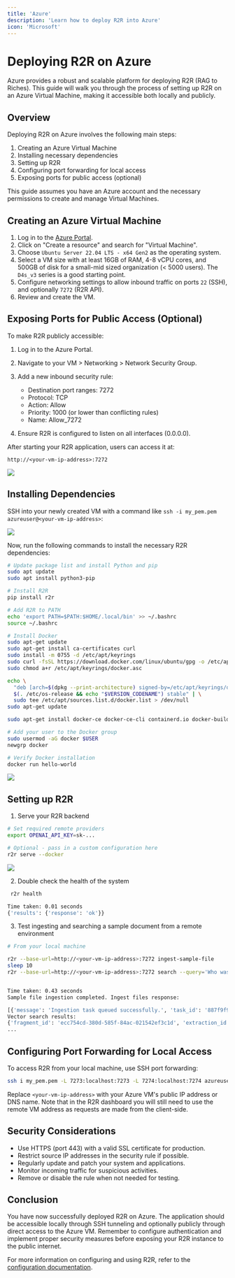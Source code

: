 ```yaml
---
title: 'Azure'
description: 'Learn how to deploy R2R into Azure'
icon: 'Microsoft'
---
```


# Deploying R2R on Azure

Azure provides a robust and scalable platform for deploying R2R (RAG to Riches). This guide will walk you through the process of setting up R2R on an Azure Virtual Machine, making it accessible both locally and publicly.

## Overview

Deploying R2R on Azure involves the following main steps:

1. Creating an Azure Virtual Machine
2. Installing necessary dependencies
3. Setting up R2R
4. Configuring port forwarding for local access
5. Exposing ports for public access (optional)

This guide assumes you have an Azure account and the necessary permissions to create and manage Virtual Machines.

## Creating an Azure Virtual Machine

1. Log in to the [Azure Portal](https://portal.azure.com/).
2. Click on "Create a resource" and search for "Virtual Machine".
3. Choose `Ubuntu Server 22.04 LTS - x64 Gen2` as the operating system.
4. Select a VM size with at least 16GB of RAM, 4-8 vCPU cores, and 500GB of disk for a small-mid sized organization (< 5000 users). The `D4s_v3` series is a good starting point.
5. Configure networking settings to allow inbound traffic on ports `22` (SSH), and optionally `7272` (R2R API).
6. Review and create the VM.


## Exposing Ports for Public Access (Optional)

To make R2R publicly accessible:

1. Log in to the Azure Portal.
2. Navigate to your VM > Networking > Network Security Group.
3. Add a new inbound security rule:
   - Destination port ranges: 7272
   - Protocol: TCP
   - Action: Allow
   - Priority: 1000 (or lower than conflicting rules)
   - Name: Allow_7272

4. Ensure R2R is configured to listen on all interfaces (0.0.0.0).

After starting your R2R application, users can access it at:

```
http://<your-vm-ip-address>:7272
```

<Frame caption="Opening ports 7272 in our Azure cloud deployment">
  <img src="../images/azure_security.png" />
</Frame>

## Installing Dependencies

SSH into your newly created VM with a command like `ssh -i my_pem.pem azureuser@<your-vm-ip-address>`:

<Frame caption="System info at first connection to the remote instance">
  <img src="../images/ssh_print.png" />
</Frame>

Now, run the following commands to install the necessary R2R dependencies:


```bash
# Update package list and install Python and pip
sudo apt update
sudo apt install python3-pip

# Install R2R
pip install r2r

# Add R2R to PATH
echo 'export PATH=$PATH:$HOME/.local/bin' >> ~/.bashrc
source ~/.bashrc

# Install Docker
sudo apt-get update
sudo apt-get install ca-certificates curl
sudo install -m 0755 -d /etc/apt/keyrings
sudo curl -fsSL https://download.docker.com/linux/ubuntu/gpg -o /etc/apt/keyrings/docker.asc
sudo chmod a+r /etc/apt/keyrings/docker.asc

echo \
  "deb [arch=$(dpkg --print-architecture) signed-by=/etc/apt/keyrings/docker.asc] https://download.docker.com/linux/ubuntu \
  $(. /etc/os-release && echo "$VERSION_CODENAME") stable" | \
  sudo tee /etc/apt/sources.list.d/docker.list > /dev/null
sudo apt-get update

sudo apt-get install docker-ce docker-ce-cli containerd.io docker-buildx-plugin docker-compose-plugin

# Add your user to the Docker group
sudo usermod -aG docker $USER
newgrp docker

# Verify Docker installation
docker run hello-world
```

<Frame caption="Successful Docker hello-world output">
  <img src="../images/docker_hello_world.png" />
</Frame>


## Setting up R2R

1. Serve your R2R backend

```bash
# Set required remote providers
export OPENAI_API_KEY=sk-...

# Optional - pass in a custom configuration here
r2r serve --docker
```


<Frame caption="Printout for a successful deployment">
  <img src="../images/azure_deployment.png" />
</Frame>

2. Double check the health of the system

```bash
 r2r health
```

```bash
Time taken: 0.01 seconds
{'results': {'response': 'ok'}}
```

3. Test ingesting and searching a sample document from a remote environment

```bash
# From your local machine

r2r --base-url=http://<your-vm-ip-address>:7272 ingest-sample-file
sleep 10
r2r --base-url=http://<your-vm-ip-address>:7272 search --query='Who was aristotle?'
```

```bash

Time taken: 0.43 seconds
Sample file ingestion completed. Ingest files response:

[{'message': 'Ingestion task queued successfully.', 'task_id': '887f9f99-cc18-4c1e-8f61-facf1d212334', 'document_id': '9fbe403b-c11c-5aae-8ade-ef22980c3ad1'}]
Vector search results:
{'fragment_id': 'ecc754cd-380d-585f-84ac-021542ef3c1d', 'extraction_id': '92d78034-8447-5046-bf4d-e019932fbc20', 'document_id': '9fbe403b-c11c-5aae-8ade-ef22980c3ad1', 'user_id': '2acb499e-8428-543b-bd85-0d9098718220', 'group_ids': [], 'score': 0.7822163571248282, 'text': 'Aristotle[A] (Greek: Ἀριστοτέλης Aristotélēs, pronounced [aristotélɛːs]; 384–322 BC) was an Ancient Greek philosopher and polymath. His writings cover a broad range of subjects spanning the natural sciences, philosophy, linguistics, economics, politics, psychology, and the arts. As the founder of the Peripatetic school of philosophy in the Lyceum in Athens, he began the wider Aristotelian tradition that followed, which set the groundwork for the development of modern science.', 'metadata': {'title': 'aristotle.txt', 'version': 'v0', 'chunk_order': 0, 'document_type': 'txt', 'unstructured_filetype': 'text/plain', 'unstructured_languages': ['eng'], 'partitioned_by_unstructured': True, 'associatedQuery': 'Who was aristotle?'}}
...
```

## Configuring Port Forwarding for Local Access

To access R2R from your local machine, use SSH port forwarding:

```bash
ssh i my_pem.pem -L 7273:localhost:7273 -L 7274:localhost:7274 azureuser@<your-vm-ip-address>
```

Replace `<your-vm-ip-address>` with your Azure VM's public IP address or DNS name. Note that in the R2R dashboard you will still need to use the remote VM address as requests are made from the client-side.

## Security Considerations

- Use HTTPS (port 443) with a valid SSL certificate for production.
- Restrict source IP addresses in the security rule if possible.
- Regularly update and patch your system and applications.
- Monitor incoming traffic for suspicious activities.
- Remove or disable the rule when not needed for testing.

## Conclusion

You have now successfully deployed R2R on Azure. The application should be accessible locally through SSH tunneling and optionally publicly through direct access to the Azure VM. Remember to configure authentication and implement proper security measures before exposing your R2R instance to the public internet.

For more information on configuring and using R2R, refer to the [configuration documentation](/documentation/configuration/introduction).
